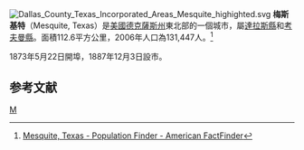 [[File:Dallas_County_Texas_Incorporated_Areas_Mesquite_highighted.svg|right]]
'''梅斯基特'''（Mesquite, Texas）是[[美國|美國]][[德克薩斯州|德克薩斯州]]東北部的一個城市，屬[[達拉斯縣_(德克薩斯州)|達拉斯縣]]和[[考夫曼縣_(德克薩斯州)|考夫曼縣]]。面積112.6平方公里，2006年人口為131,447人。<ref>[http://factfinder.census.gov/servlet/SAFFPopulation?_event=Search&geo_id=16000US4856000&_geoContext=01000US%7C04000US48%7C16000US4856000&_street=&_county=Mesquite+city&_cityTown=Mesquite+city&_state=04000US48&_zip=&_lang=en&_sse=on&ActiveGeoDiv=geoSelect&_useEV=&pctxt=fph&pgsl=160&_submenuId=population_0&ds_name=null&_ci_nbr=null&qr_name=&reg=%3Anull&_keyword=&_industry= Mesquite, Texas - Population Finder - American FactFinder<!-- Bot generated title -->]{{Dead link|date=2020年4月 |bot=InternetArchiveBot |fix-attempted=yes }}</ref>

1873年5月22日開埠，1887年12月3日設市。

==参考文献==
<div class="references-small">
<references />
</div>
[[Category:得克萨斯州城市|M]]